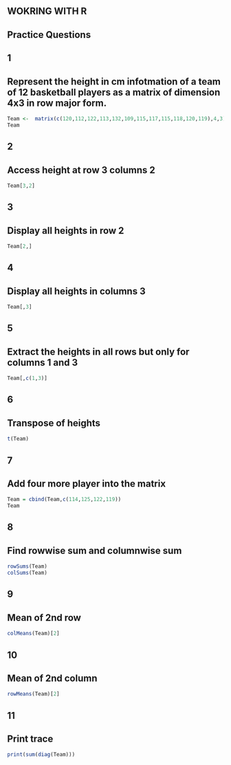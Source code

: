 ## WOKRING WITH R

## Practice Questions

## 1
## Represent the height in cm infotmation of a team of 12 basketball players as a matrix of dimension 4x3 in row major form.
```r
Team <-  matrix(c(120,112,122,113,132,109,115,117,115,118,120,119),4,3)
Team
```
## 2
## Access height at row 3 columns 2
```r
Team[3,2]
```

## 3
## Display all heights in row 2
```r
Team[2,]
```

## 4
## Display all heights in columns 3
```r
Team[,3]
```

## 5
## Extract the heights in all rows but only for columns 1 and 3
```r
Team[,c(1,3)]
```

## 6
## Transpose of heights
```r
t(Team)
```

## 7
## Add four more player into the matrix
```r
Team = cbind(Team,c(114,125,122,119))
Team
```

## 8
## Find rowwise sum and columnwise sum
```r
rowSums(Team)
colSums(Team)
```

## 9
## Mean of 2nd row
```r
colMeans(Team)[2]
```

## 10
## Mean of 2nd column
```r
rowMeans(Team)[2]
```
## 11
## Print trace
```r
print(sum(diag(Team)))
```
